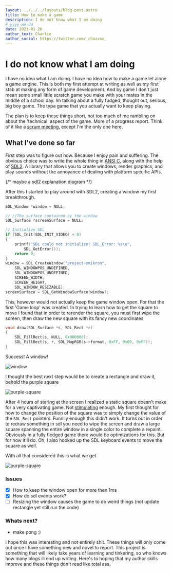 ```yaml
---
layout: ../../../layouts/blog-post.astro
title: How to make a game
description: I do not know what I am doing
# yyyy-mm-dd
date: 2023-01-26
author_text: Charlie
author_social: https://twitter.com/_chazzox_
---
```


# I do not know what I am doing

I have no idea what I am doing. I have no idea how to make a game let alone a game
engine. This is both my first attempt at writing as well as my first stab at making
any form of game development. And by game I don't just mean some small little scratch
game you make with your mates in the middle of a school day. Im talking about a fully
fudged, thought out, serious, big boy game. The typa game that you actually want to
keep playing.

The plan is to keep these things short, not too much of me rambling on about the
'technical' aspect of the game. More of a progress report. Think of it like a
[scrum meeting](https://www.productplan.com/glossary/scrum-meeting/), except I'm the
only one here.

## What I've done so far

First step was to figure out how. Because I enjoy pain and suffering. The obvious
choice was to write the whole thing in
[ANSI C](https://en.wikipedia.org/wiki/ANSI_C), along with the help of
[SDL2](https://wiki.libsdl.org/SDL2/FrontPage). A library that allows you to create
windows, render graphics, and play sounds without the annoyance of dealing with
platform specific APIs.

{/* maybe a sdl2 explanation diagram */}

After this I started to play around with SDL2, creating a window my first
breakthrough.

```c
SDL_Window *window = NULL;

// //The surface contained by the window
SDL_Surface *screenSurface = NULL;

// Initialize SDL
if (SDL_Init(SDL_INIT_VIDEO) < 0)
{
    printf("SDL could not initialize! SDL_Error: %s\n",
        SDL_GetError());
    return 0;
}
window = SDL_CreateWindow("project-omikron",
    SDL_WINDOWPOS_UNDEFINED,
    SDL_WINDOWPOS_UNDEFINED,
    SCREEN_WIDTH,
    SCREEN_HEIGHT,
    SDL_WINDOW_RESIZABLE);
screenSurface = SDL_GetWindowSurface(window);
```

This, however would not actually keep the game window open. For that the first 'Game
loop' was created. In trying to learn how to get the square to move I found that in
order to rerender the square, you must first wipe the screen, then draw the new
square with its fancy new coordinates

```c
void draw(SDL_Surface *s, SDL_Rect *r)
{
    SDL_FillRect(s, NULL, 0x000000);
    SDL_FillRect(s, r, SDL_MapRGB(s->format, 0xFF, 0x00, 0xFF));
}
```

Success! A window!

![window](/blog-assets/window.png)

I thought the best next step would be to create a rectangle and draw it, behold the
purple square

![purple-square](/blog-assets/square.png)

After 4 hours of staring at the screen I realized a static square doesn't make for a
very captivating game. Not [stimulating](https://www.youtube.com/watch?v=d53KEMoH90o)
enough. My first thought for how to change the position of the square was to simply
change the value of the `SDL_Rect` pointers. Funnily enough this didn't work. It
turns out in order to redraw something in sdl you need to wipe the screen and draw a
large square spanning the entire window in a single color to complete a repaint.
Obviously in a fully fledged game there would be optimizations for this. But for now
it'll do. Oh, I also hooked up the SDL keyboard events to move the square as well.

With all that considered this is what we get

![purple-square](/blog-assets/output.gif)

### Issues

-   [x] How to keep the window open for more then 1ms
-   [x] How do sdl events work?
-   [ ] Resizing the window causes the game to do weird things (not update rectangle
        yet still run the code)

### Whats next?

-   make pong :)

I hope this was interesting and not entirely shit. These things will only come out
once I have something new and novel to report. This project is something that will
likely take years of learning and tinkering, so who knows how many blogs ill end up
writing. Here's to hoping that my author skills improve and these things don't read
like total ass.
